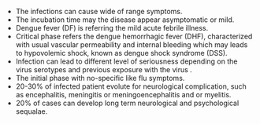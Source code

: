 - The infections can cause wide of range symptoms. 
- The incubation time may the disease appear asymptomatic or mild.
- Dengue fever (DF) is referring the mild acute febrile illness.
- Critical phase refers the dengue hemorrhagic fever (DHF), characterized with usual vascular permeability and internal bleeding which may leads to hypovolemic shock, known as dengue shock syndrome (DSS). 
- Infection  can lead to different level of seriousness depending on the virus serotypes and previous exposure with the virus . 
- The initial phase with no-specific like flu symptoms. 
- 20-30% of infected patient evolute for neurological complication, such as encephalitis, meningitis or meningoencephalitis and or myelitis.
- 20% of cases can develop long term neurological and psychological sequalae. 
